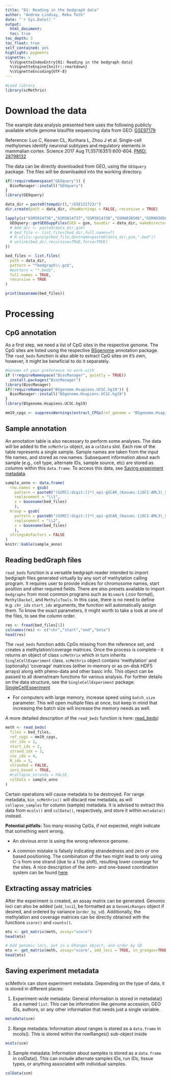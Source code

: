 ```yaml
---
title: "01: Reading in the bedgraph data"
author: "Andrew Lindsay, Reka Toth"
date: "`r Sys.Date()`"
output: 
  html_document:
  toc: true
toc_depth: 3
toc_float: true
self_contained: yes
highlight: pygments
vignette: >
  %\VignetteIndexEntry{01: Reading in the bedgraph data}
  %\VignetteEngine{knitr::rmarkdown}
  %\VignetteEncoding{UTF-8}
---
```


```r
#Load library
library(scMethrix)
```

# Download the data

The example data analysis presented here uses the following publicly available whole genome bisulfite sequencing data from GEO:
  [GSE97179](https://www.ncbi.nlm.nih.gov/geo/query/acc.cgi?acc=GSE97179) 
  
Reference: Luo C, Keown CL, Kurihara L, Zhou J et al. Single-cell methylomes identify neuronal subtypes and regulatory elements in mammalian cortex. Science 2017 Aug 11;357(6351):600-604. [PMID: 28798132](https://www.ncbi.nlm.nih.gov/pubmed/28798132)

The data can be directly downloaded from GEO, using the `GEOquery` package. The files will be downloaded into the working directory. 

```r
if(!requireNamespace("GEOquery")) {
  BiocManager::install("GEOquery")
}
library(GEOquery)  
```

```r
data_dir = paste0(tempdir(),"/GSE131723/")
dir.create(path = data_dir, showWarnings = FALSE, recursive = TRUE)
```

```r
lapply(c("GSM3814736","GSM3814737","GSM3814738","GSM4830506","GSM4830507","GSM4830508"), function(gsm){
  GEOquery::getGEOSuppFiles(GEO = gsm, baseDir = data_dir, makeDirectory = FALSE)
  # bed_dir <- paste0(data_dir,gsm)
  # bed_file <- list.files(bed_dir,full.names=T)
  # R.utils::gunzip(bed_file,destname=paste0(data_dir,gsm,".bed"))
  # unlink(bed_dir,recursive=TRUE,force=TRUE)
})
```

```r
bed_files <- list.files(
  path = data_dir,
  pattern = "*bedgraph\\.gz$",
  #pattern = "*.bed$",
  full.names = TRUE, 
  recursive = TRUE
)

print(basename(bed_files))
```

# Processing

## CpG annotation 
As a first step, we need a list of CpG sites in the respective genome. The CpG sites are listed using the respective [BSgenome](https://bioconductor.org/packages/release/bioc/html/BSgenome.html) annotation package. The `read_beds` function is also able to extract CpG sites on it's own, however, it might be beneficial to do it separately. 

```r
#Genome of your preference to work with
if (!requireNamespace("BiocManager", quietly = TRUE))
  install.packages("BiocManager")
library(BiocManager)
if(!requireNamespace("BSgenome.Hsapiens.UCSC.hg19")) {
  BiocManager::install("BSgenome.Hsapiens.UCSC.hg19")
}
library(BSgenome.Hsapiens.UCSC.hg19) 
```

```r
mm19_cpgs <- suppressWarnings(extract_CPGs(ref_genome = "BSgenome.Hsapiens.UCSC.hg19"))
```

## Sample annotation 
An annotation table is also necessary to perform some analyses. The data will be added to the `scMethrix` object, as a `colData` slot. Each row of the table represents a single sample. Sample names are taken from the input file names, and stored as row.names. Subsequent information about each sample (e.g., cell type, alternate IDs, sample source, etc) are stored as columns within this `data.frame`. To access this data, see [Saving experiment metadata].

```r
sample_anno <- data.frame(
  row.names = gsub(
    pattern = paste0("(GSM[[:digit:]]*)_epi-gSCAR_(Kasumi-1|OCI-AML3)_SC[[:digit:]]_meth.bedgraph.gz"),
    replacement = "\\1",
    x = basename(bed_files)
    ),
  Group = gsub(
    pattern = paste0("(GSM[[:digit:]]*)_epi-gSCAR_(Kasumi-1|OCI-AML3)_SC[[:digit:]]_meth.bedgraph.gz"),
    replacement = "\\2",
    x = basename(bed_files)
    ),
  stringsAsFactors = FALSE
)
knitr::kable(sample_anno)
```

## Reading bedGraph files
`read_beds` function is a versatile bedgraph reader intended to import bedgraph files generated virtually by any sort of methylation calling program. It requires user to provide indices for chromosome names, start position and other required fields. There are also presets available to import `bedgraphs` from most common programs such as `Bismark` (.cov format), `MethylDackel`, and `MethylcTools`. In this case, there is no need to define e.g. `chr_idx` `start_idx` arguments, the function will automatically assign them. 
To know the exact parameters, it might worth to take a look at one of the files, to see the column order. 

```r
res <- fread(bed_files[1])
colnames(res) <- c("chr","start","end","beta")
head(res)
```

The `read_beds` function adds CpGs missing from the reference set, and creates a methylation/coverage matrices. Once the process is complete - it returns an object of class `scMethrix` which in turn inherits `SingleCellExperiment` class. `scMethrix` object contains ‘methylation’ and (optionally) ‘coverage’ matrices (either in-memory or as on-disk HDF5 arrays) along with pheno-data and other basic info. This object can be passed to all downstream functions for various analysis. For further details on the data structure, see the `SingleCellExperiment` package: [SingleCellExperiment](https://bioconductor.org/packages/release/bioc/html/SingleCellExperiment.html)

* For computers with large memory, increase speed using `batch_size` parameter. This will open multiple files at once, but keep in mind that increasing the batch size will increase the memory needs as well. 

A more detailed description of the `read_beds` function is here: [read_beds](https://compepigen.github.io/WGBS_best_practice/read_bedgraphs.html))

```r
meth <- read_beds(
  files = bed_files,
  ref_cpgs = mm19_cpgs,
  chr_idx = 1,
  start_idx = 2,
  strand_idx = 3,
  cov_idx = 4,
  M_idx = 5,
  stranded = FALSE,
  zero_based = TRUE, 
  #collapse_strands = FALSE, 
  colData = sample_anno
)
```

Certain operations will cause metadata to be destroyed. For range metadata, `bin_scMethrix()` will discard row metadata, as will `collapse_samples` for column (sample) metadata. It is advised to extract this data from `mcols()` and `colData()`, respectively, and store it within `metadata()` instead.

**Potential pitfalls: **
Too many missing CpGs, if not expected, might indicate that something went wrong. 

* An obvious error is using the wrong reference genome. 

* A common mistake is falsely indicating strandedness and zero or one based positioning. The combination of the two might lead to only using C-s from one strand (due to a 1 bp shift), resulting lower coverage for the sites. A nice description of the zero- and one-based coordination system can be found [here](http://genome.ucsc.edu/blog/the-ucsc-genome-browser-coordinate-counting-systems/) 

## Extracting assay matricies

After the experiment is created, an assay matrix can be generated. Genomic loci can also be added (`add_loci`), be formatted as a `GenomicRanges` object if desired, and ordered by variance (`order_by_sd`). Additionally, the methylation and coverage matrices can be directly obtained with the functions `score()` and `counts()`.

```r
mtx <- get_matrix(meth, assay="score")
head(mtx)
```

```r
# Add genomic loci, put in a GRanges object, and order by SD
mtx <- get_matrix(meth, assay="score", add_loci = TRUE, in_granges=TRUE, order_by_sd = TRUE)
head(mtx)
```

## Saving experiment metadata

scMethrix can store experiment metadata. Depending on the type of data, it is stored in different places:

1. Experiment-wide metadata: General information is stored in metadata() as a named `list`. This can be information like genome accession, GEO IDs, authors, or any other information that needs just a single variable.

```r
metadata(scm)
```

2. Range metadata: Information about ranges is stored as a `data.frame` in mcols(). This is stored within the rowRanges() sub-object inside  

```r
mcols(scm)
```

3. Sample metadata: Information about samples is stored as a `data.frame` in colData(). This can include alternate samples IDs, run IDs, tissue types, or anything associated with individual samples.

```r
colData(scm)
```

